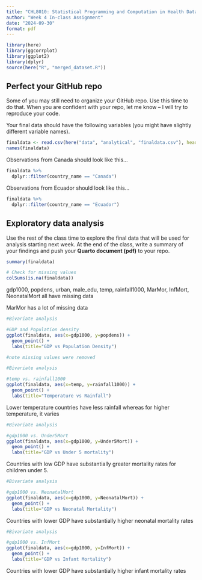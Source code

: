 ```yaml
---
title: "CHL8010: Statistical Programming and Computation in Health Data"
author: "Week 4 In-class Assignment"
date: "2024-09-30"
format: pdf
---
```


```r
library(here)
library(ggcorrplot)
library(ggplot2)
library(dplyr)
source(here("R", "merged_dataset.R"))
```

## Perfect your GitHub repo

Some of you may still need to organize your GitHub repo. Use this time to do that. When you are confident with your repo, let me know -- I will try to reproduce your code.

Your final data should have the following variables (you might have slightly different variable names).

```r
finaldata <- read.csv(here("data", "analytical", "finaldata.csv"), header = TRUE)
names(finaldata)
```

Observations from Canada should look like this...

```r
finaldata %>%
  dplyr::filter(country_name == "Canada")
```

Observations from Ecuador should look like this...

```r
finaldata %>%
  dplyr::filter(country_name == "Ecuador")
```

## Exploratory data analysis

Use the rest of the class time to explore the final data that will be used for analysis starting next week. At the end of the class, write a summary of your findings and push your **Quarto document (pdf)** to your repo.

```r
summary(finaldata)
```

```r
# Check for missing values
colSums(is.na(finaldata))
```
gdp1000, popdens, urban, male_edu, temp, rainfall1000, MarMor, InfMort, NeonatalMort 
all have missing data 

MarMor has a lot of missing data



```r
#Bivariate analysis

#GDP and Population density
ggplot(finaldata, aes(x=gdp1000, y=popdens)) + 
  geom_point() + 
  labs(title="GDP vs Population Density")

#note missing values were removed
```



```r

#Bivariate analysis

#temp vs. rainfall1000
ggplot(finaldata, aes(x=temp, y=rainfall1000)) + 
  geom_point() + 
  labs(title="Temperature vs Rainfall")
```
Lower temperature countries have less rainfall whereas for higher temperature, it varies

```r

#Bivariate analysis

#gdp1000 vs. Under5Mort
ggplot(finaldata, aes(x=gdp1000, y=Under5Mort)) + 
  geom_point() + 
  labs(title="GDP vs Under 5 mortality")
```
Countries with low GDP have substantially greater mortality rates for children under 5. 

```r

#Bivariate analysis

#gdp1000 vs. NeonatalMort
ggplot(finaldata, aes(x=gdp1000, y=NeonatalMort)) + 
  geom_point() + 
  labs(title="GDP vs Neonatal Mortality")
```
Countries with lower GDP have substantially higher neonatal mortality rates

```r

#Bivariate analysis

#gdp1000 vs. InfMort
ggplot(finaldata, aes(x=gdp1000, y=InfMort)) + 
  geom_point() + 
  labs(title="GDP vs Infant Mortality")
```

Countries with lower GDP have substantially higher infant mortality rates

